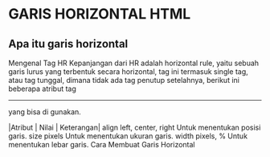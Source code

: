 # GARIS HORIZONTAL HTML
## Apa itu garis horizontal 
Mengenal Tag HR
Kepanjangan dari HR adalah horizontal rule, yaitu sebuah garis lurus yang terbentuk secara horizontal,
tag ini termasuk single tag, atau tag tunggal, dimana tidak ada tag penutup setelahnya, 
berikut ini beberapa atribut tag <hr> yang bisa di gunakan.

|Atribut	| Nilai |	Keterangan|
align	left, center, right	Untuk menentukan posisi garis.
size	pixels	Untuk menentukan ukuran garis.
width	pixels, %	Untuk menentukan lebar garis.
Cara Membuat Garis Horizontal
